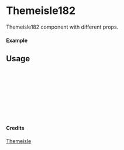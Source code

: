 
<Meta of={Themeisle182} title="Themeisle/Themeisle182" />

# Themeisle182

Themeisle182 component with different props.

#### Example

<Canvas of={Themeisle182.Primary} />

## Usage

```ts
import { Themeisle182 } from "yadl-ui";

const Example = () => {
  return (
      <Themeisle182 />
  );
};

export default Example;
```

#### Credits
[Themeisle](https://themeisle.com/illustrations)
